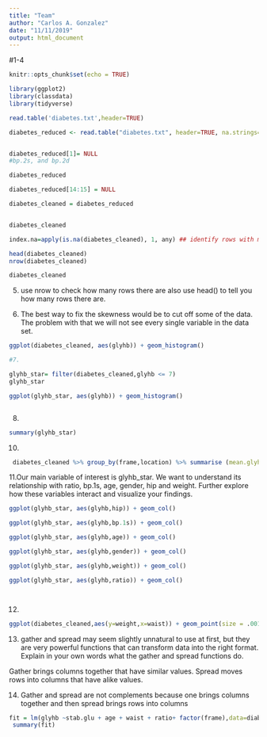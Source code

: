 ---
title: "Team"
author: "Carlos A. Gonzalez"
date: "11/11/2019"
output: html_document
---


#1-4
```{r setup, include=FALSE}
knitr::opts_chunk$set(echo = TRUE)

library(ggplot2)
library(classdata)
library(tidyverse)

read.table('diabetes.txt',header=TRUE)

diabetes_reduced <- read.table("diabetes.txt", header=TRUE, na.strings=c("","NA"))


diabetes_reduced[1]= NULL
#bp.2s, and bp.2d 

diabetes_reduced

diabetes_reduced[14:15] = NULL

diabetes_cleaned = diabetes_reduced


diabetes_cleaned

index.na=apply(is.na(diabetes_cleaned), 1, any) ## identify rows with missing value.

head(diabetes_cleaned)
nrow(diabetes_cleaned)

diabetes_cleaned

```
5. use nrow to check how many rows there are also use head() to tell you how many rows there are.

6.  The best way to fix the skewness would be to cut off some of the data.  The problem with that we will not see every single variable in the data set.
```{r}
ggplot(diabetes_cleaned, aes(glyhb)) + geom_histogram()

#7.

glyhb_star= filter(diabetes_cleaned,glyhb <= 7)
glyhb_star

ggplot(glyhb_star, aes(glyhb)) + geom_histogram()



```
8.

```{r}
summary(glyhb_star)

```

10.

```{r}
 diabetes_cleaned %>% group_by(frame,location) %>% summarise (mean.glyhb= mean(glyhb))
```
11.Our main variable of interest is glyhb_star. We want to understand its relationship with ratio, bp.1s, age, gender, hip and weight. Further explore how these variables interact and visualize your findings.

```{r}
ggplot(glyhb_star, aes(glyhb,hip)) + geom_col()

ggplot(glyhb_star, aes(glyhb,bp.1s)) + geom_col()

ggplot(glyhb_star, aes(glyhb,age)) + geom_col()

ggplot(glyhb_star, aes(glyhb,gender)) + geom_col()

ggplot(glyhb_star, aes(glyhb,weight)) + geom_col()

ggplot(glyhb_star, aes(glyhb,ratio)) + geom_col()




```
12.

```{r}
ggplot(diabetes_cleaned,aes(y=weight,x=waist)) + geom_point(size = .001) + facet_wrap(~frame) +geom_jitter(colour = 'blue')
```
13. gather and spread may seem slightly unnatural to use at first, but they are very powerful functions that can transform data into the right format. Explain in your own words what the gather and spread functions do.

Gather brings columns together that have similar values.  Spread moves rows into columns that have alike values.

14.  Gather and spread are not complements because one brings columns together and then spread brings rows into columns
```{r}
fit = lm(glyhb ~stab.glu + age + waist + ratio+ factor(frame),data=diabetes_cleaned)
 summary(fit)
```


